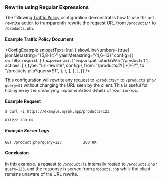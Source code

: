 
### Rewrite using Regular Expressions

The following [Traffic Policy](/docs/http/traffic-policy/)
configuration demonstrates how to use the `url-rewrite` action to transparently
rewrite the request URL from `/products/*` to `/products.php`.

#### Example Traffic Policy Document

<ConfigExample
	snippetText={null}
	showLineNumbers={true}
	jsonMetastring="{5,8-14}"
	yamlMetastring="{4,6-13}"
	config={{
		on_http_request: [
			{
				expressions: ["req.url.path.startsWith('/products')"],
				actions: [
					{
						type: "url-rewrite",
						config: {
							from: "/products/?([.*]+)?",
							to: "/products.php?query=$1",
						},
					},
				],
			},
		],
	}}
/>

This configuration will rewrite any request to `/products/*` to
`/products.php?query=$1` without changing the URL seen by the client. This is
useful for hiding away the underlying implementation details of your service.

#### Example Request

```shell
$ curl -i https://example.ngrok.app/products/123
```

```http
HTTP/2 200 OK
```

##### Example Server Logs

```http
GET /product.php?query=123          200 OK
```

#### Conclusion

In this example, a request to `/products` is internally routed to
`/products.php?query=123`, and the response is served from `products.php` while
the client remains unaware of the URL rewrite.
